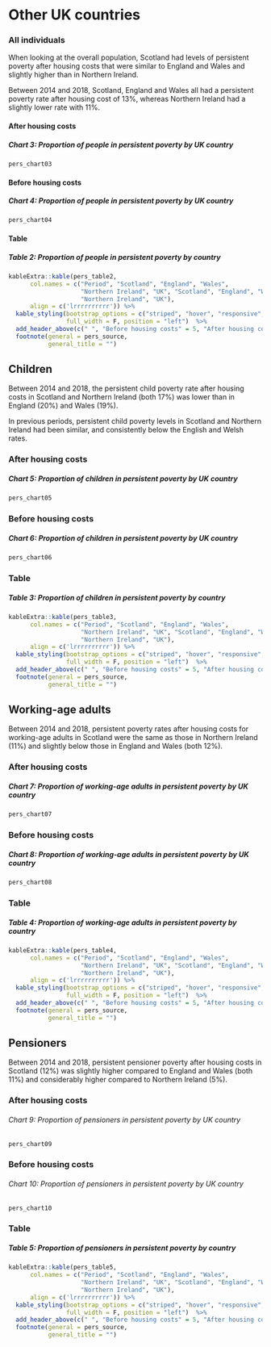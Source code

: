 # Other UK countries

### All individuals {.tabset}

When looking at the overall population, Scotland had levels of persistent poverty after housing costs that were similar to England and Wales and slightly higher than in Northern Ireland.

Between 2014 and 2018, Scotland, England and Wales all had a persistent poverty rate after housing cost of 13%, whereas Northern Ireland had a slightly lower rate with 11%. 

#### After housing costs

##### Chart 3: Proportion of people in persistent poverty by UK country
```{r chart03}
pers_chart03
```

#### Before housing costs

##### Chart 4: Proportion of people in persistent poverty by UK country
```{r chart04}
pers_chart04
```

#### Table

##### Table 2: Proportion of people in persistent poverty by country
```{r table2}
kableExtra::kable(pers_table2, 
      col.names = c("Period", "Scotland", "England", "Wales", 
                    "Northern Ireland", "UK", "Scotland", "England", "Wales", 
                    "Northern Ireland", "UK"),
      align = c('lrrrrrrrrrr')) %>%
  kable_styling(bootstrap_options = c("striped", "hover", "responsive", "condensed"),
                full_width = F, position = "left")  %>%
  add_header_above(c(" ", "Before housing costs" = 5, "After housing costs" = 5)) %>%
  footnote(general = pers_source,
           general_title = "")
```

## Children {.tabset}

Between 2014 and 2018, the persistent child poverty rate after housing costs in Scotland and Northern Ireland (both 17%) was lower than in England (20%) and Wales (19%). 

In previous periods, persistent child poverty levels in Scotland and Northern Ireland had been similar, and consistently below the English and Welsh rates. 

### After housing costs

##### Chart 5: Proportion of children in persistent poverty by UK country
```{r chart05}
pers_chart05
```

### Before housing costs

##### Chart 6: Proportion of children in persistent poverty by UK country
```{r chart06}
pers_chart06
```

### Table

##### Table 3: Proportion of children in persistent poverty by country
```{r table3}
kableExtra::kable(pers_table3, 
      col.names = c("Period", "Scotland", "England", "Wales", 
                    "Northern Ireland", "UK", "Scotland", "England", "Wales", 
                    "Northern Ireland", "UK"),
      align = c('lrrrrrrrrrr')) %>%
  kable_styling(bootstrap_options = c("striped", "hover", "responsive", "condensed"),
                full_width = F, position = "left")  %>%
  add_header_above(c(" ", "Before housing costs" = 5, "After housing costs" = 5)) %>%
  footnote(general = pers_source,
           general_title = "")
```

## Working-age adults {.tabset}

Between 2014 and 2018, persistent poverty rates after housing costs for working-age adults in Scotland were the same as those in Northern Ireland (11%) and slightly below those in England and Wales (both 12%). 

### After housing costs

##### Chart 7: Proportion of working-age adults in persistent poverty by UK country
```{r chart07}
pers_chart07
```

### Before housing costs

##### Chart 8: Proportion of working-age adults in persistent poverty by UK country
```{r chart08}
pers_chart08
```

### Table

##### Table 4: Proportion of working-age adults in persistent poverty by country
```{r table4}
kableExtra::kable(pers_table4, 
      col.names = c("Period", "Scotland", "England", "Wales", 
                    "Northern Ireland", "UK", "Scotland", "England", "Wales", 
                    "Northern Ireland", "UK"),
      align = c('lrrrrrrrrrr')) %>%
  kable_styling(bootstrap_options = c("striped", "hover", "responsive", "condensed"),
                full_width = F, position = "left")  %>%
  add_header_above(c(" ", "Before housing costs" = 5, "After housing costs" = 5)) %>%
  footnote(general = pers_source,
           general_title = "")
```

## Pensioners {.tabset}

Between 2014 and 2018, persistent pensioner poverty after housing costs in Scotland (12%) was slightly higher compared to England and Wales (both 11%) and considerably higher compared to Northern Ireland (5%).

### After housing costs

###### Chart 9: Proportion of pensioners in persistent poverty by UK country
```{r chart09}
pers_chart09
```

### Before housing costs

###### Chart 10: Proportion of pensioners in persistent poverty by UK country
```{r chart10}
pers_chart10
```

### Table

##### Table 5: Proportion of pensioners in persistent poverty by country
```{r table5}
kableExtra::kable(pers_table5, 
      col.names = c("Period", "Scotland", "England", "Wales", 
                    "Northern Ireland", "UK", "Scotland", "England", "Wales", 
                    "Northern Ireland", "UK"),
      align = c('lrrrrrrrrrr')) %>%
  kable_styling(bootstrap_options = c("striped", "hover", "responsive", "condensed"),
                full_width = F, position = "left")  %>%
  add_header_above(c(" ", "Before housing costs" = 5, "After housing costs" = 5)) %>%
  footnote(general = pers_source,
           general_title = "")
```